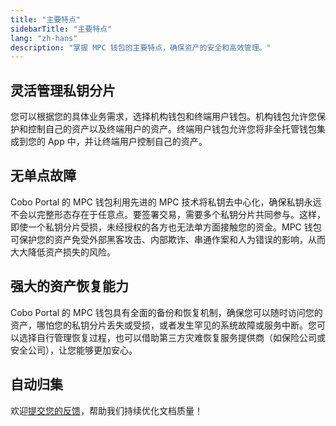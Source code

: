 ```yaml
---
title: "主要特点"
sidebarTitle: "主要特点"
lang: "zh-hans"
description: "掌握 MPC 钱包的主要特点，确保资产的安全和高效管理。"
---
```


## 灵活管理私钥分片
您可以根据您的具体业务需求，选择机构钱包和终端用户钱包。机构钱包允许您保护和控制自己的资产以及终端用户的资产。终端用户钱包允许您将非全托管钱包集成到您的 App 中，并让终端用户控制自己的资产。

## 无单点故障
Cobo Portal 的 MPC 钱包利用先进的 MPC 技术将私钥去中心化，确保私钥永远不会以完整形态存在于任意点。要签署交易，需要多个私钥分片共同参与。这样，即使一个私钥分片受损，未经授权的各方也无法单方面接触您的资金。MPC 钱包可保护您的资产免受外部黑客攻击、内部欺诈、串通作案和人为错误的影响，从而大大降低资产损失的风险。

## 强大的资产恢复能力
Cobo Portal 的 MPC 钱包具有全面的备份和恢复机制，确保您可以随时访问您的资产，哪怕您的私钥分片丢失或受损，或者发生罕见的系统故障或服务中断。您可以选择自行管理恢复过程，也可以借助第三方灾难恢复服务提供商（如保险公司或安全公司），让您能够更加安心。

## 自动归集

<Tip>欢迎[提交您的反馈](https://forms.zohopublic.com/cobo/form/DocumentFeedbackForm/formperma/QvLOhxJv1_JMsJ-1dleZ8Itb_7rzN-LtgvsDdxosoVI?referrername=manuals)，帮助我们持续优化文档质量！</Tip>